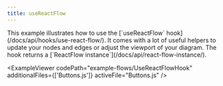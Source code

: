 ```yaml
---
title: useReactFlow
---
```



<ExampleLayout>
This example illustrates how to use the [`useReactFlow` hook](/docs/api/hooks/use-react-flow/). It comes with a lot of useful helpers to update your nodes and edges or adjust the viewport of your diagram. The hook returns a [`ReactFlow instance`](/docs/api/react-flow-instance/).

<ExampleViewer
  codePath="example-flows/UseReactFlowHook"
  additionalFiles={['Buttons.js']}
  activeFile="Buttons.js"
/>
</ExampleLayout>
